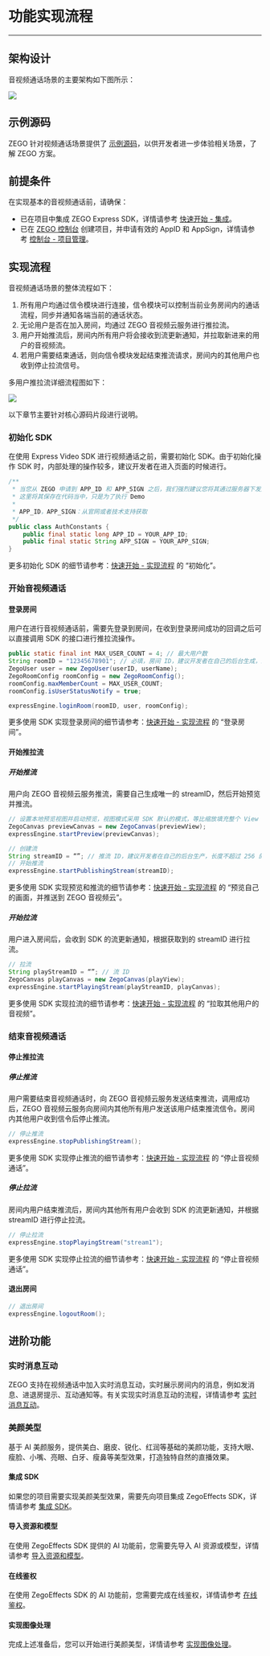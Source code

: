 # 功能实现流程

- - -

## 架构设计

音视频通话场景的主要架构如下图所示：


<Frame width="512" height="auto" caption=""><img src="https://storage.zego.im/sdk-doc/Pics/Video_call/Audio_video_call.png" /></Frame>

## 示例源码

ZEGO 针对视频通话场景提供了 [示例源码](/video-call/run-example-code/android)，以供开发者进一步体验相关场景，了解 ZEGO 方案。

## 前提条件

在实现基本的音视频通话前，请确保：

- 已在项目中集成 ZEGO Express SDK，详情请参考 [快速开始 - 集成](/real-time-video-ios-oc/quick-start/integrating-sdk)。
- 已在 [ZEGO 控制台](https://console.zego.im) 创建项目，并申请有效的 AppID 和 AppSign，详情请参考 [控制台 - 项目管理](/console/project-info)。


## 实现流程

音视频通话场景的整体流程如下：

1. 所有用户均通过信令模块进行连接，信令模块可以控制当前业务房间内的通话流程，同步并通知各端当前的通话状态。
2. 无论用户是否在加入房间，均通过 ZEGO 音视频云服务进行推拉流。
3. 用户开始推流后，房间内所有用户将会接收到流更新通知，并拉取新进来的用户的音视频流。
4. 若用户需要结束通话，则向信令模块发起结束推流请求，房间内的其他用户也收到停止拉流信号。


多用户推拉流详细流程图如下：

<Frame width="512" height="auto" caption=""><img src="https://storage.zego.im/sdk-doc/Pics/Video_call/Audio_video.png" /></Frame>


<Note title="提示">

以下章节主要针对核心源码片段进行说明。
</Note>



### 初始化 SDK

在使用 Express Video SDK 进行视频通话之前，需要初始化 SDK。由于初始化操作 SDK 时，内部处理的操作较多，建议开发者在进入页面的时候进行。

```java
/**
 * 当您从 ZEGO 申请到 APP_ID 和 APP_SIGN 之后，我们强烈建议您将其通过服务器下发到 App，而不是保存在代码当中
 * 这里将其保存在代码当中，只是为了执行 Demo
 *
 * APP_ID，APP_SIGN：从官网或者技术支持获取
 */
public class AuthConstants {
    public final static long APP_ID = YOUR_APP_ID;
    public final static String APP_SIGN = YOUR_APP_SIGN;
}
```

更多初始化 SDK 的细节请参考：[快速开始 - 实现流程](/real-time-video-android-java/quick-start/implementing-video-call#初始化) 的 “初始化”。   


### 开始音视频通话

#### 登录房间

用户在进行音视频通话前，需要先登录到房间，在收到登录房间成功的回调之后可以直接调用 SDK 的接口进行推拉流操作。


```java
public static final int MAX_USER_COUNT = 4; // 最大用户数
String roomID = "12345678901"; // 必填，房间 ID，建议开发者在自己的后台生成，最大长度为 128 字节的字符串。仅支持数字、英文字符和 '~', '!', '@', '#', '$', '', '^', '&', '*', '(', ')', '_', '+', '=', '-', ', ';', '’', ',', '.', '<', '>', '/'。
ZegoUser user = new ZegoUser(userID, userName);
ZegoRoomConfig roomConfig = new ZegoRoomConfig();
roomConfig.maxMemberCount = MAX_USER_COUNT;
roomConfig.isUserStatusNotify = true;

expressEngine.loginRoom(roomID, user, roomConfig);
```

更多使用 SDK 实现登录房间的细节请参考：[快速开始 - 实现流程](/real-time-video-android-java/quick-start/implementing-video-call#登录房间) 的 “登录房间”。   


#### 开始推拉流

##### 开始推流

用户向 ZEGO 音视频云服务推流，需要自己生成唯一的 streamID，然后开始预览并推流。

```java
// 设置本地预览视图并启动预览，视图模式采用 SDK 默认的模式，等比缩放填充整个 View
ZegoCanvas previewCanvas = new ZegoCanvas(previewView);
expressEngine.startPreview(previewCanvas);

// 创建流
String streamID = “”; // 推流 ID，建议开发者在自己的后台生产，长度不超过 256 的字符串，仅支持仅支持数字、英文字符和 "-"、"_"。
// 开始推流
expressEngine.startPublishingStream(streamID);
```

更多使用 SDK 实现预览和推流的细节请参考：[快速开始 - 实现流程](/real-time-video-android-java/quick-start/implementing-video-call#预览自己的画面并推送到-zego-音视频云) 的 “预览自己的画面，并推送到 ZEGO 音视频云”。


##### 开始拉流

用户进入房间后，会收到 SDK 的流更新通知，根据获取到的 streamID 进行拉流。

```java
// 拉流
String playStreamID = “”; // 流 ID
ZegoCanvas playCanvas = new ZegoCanvas(playView);
expressEngine.startPlayingStream(playStreamID, playCanvas);
```

更多使用 SDK 实现拉流的细节请参考：[快速开始 - 实现流程](/real-time-video-android-java/quick-start/implementing-video-call#拉取其他用户的音视频) 的 “拉取其他用户的音视频”。


### 结束音视频通话

#### 停止推拉流

##### 停止推流
用户需要结束音视频通话时，向 ZEGO 音视频云服务发送结束推流，调用成功后，ZEGO 音视频云服务向房间内其他所有用户发送该用户结束推流信令。房间内其他用户收到信令后停止推流。

```java
// 停止推流
expressEngine.stopPublishingStream();
```

更多使用 SDK 实现停止推流的细节请参考：[快速开始 - 实现流程](/real-time-video-android-java/quick-start/implementing-video-call#停止音视频通话) 的 “停止音视频通话”。

##### 停止拉流

房间内用户结束推流后，房间内其他所有用户会收到 SDK 的流更新通知，并根据 streamID 进行停止拉流。

```java
// 停止拉流
expressEngine.stopPlayingStream("stream1");
```
更多使用 SDK 实现停止拉流的细节请参考：[快速开始 - 实现流程](/real-time-video-android-java/quick-start/implementing-video-call#停止音视频通话) 的 “停止音视频通话”。

#### 退出房间

```java
// 退出房间
expressEngine.logoutRoom();
```

## 进阶功能

### 实时消息互动

ZEGO 支持在视频通话中加入实时消息互动，实时展示房间内的消息，例如发消息、进退房提示、互动通知等。有关实现实时消息互动的流程，详情请参考 [实时消息互动](/video-call/advanced/im/android)。


### 美颜美型

基于 AI 美颜服务，提供美白、磨皮、锐化、红润等基础的美颜功能，支持大眼、瘦脸、小嘴、亮眼、白牙、瘦鼻等美型效果，打造独特自然的直播效果。

#### 集成 SDK

如果您的项目需要实现美颜美型效果，需要先向项目集成 ZegoEffects SDK，详情请参考 [集成 SDK](/ai-effects-android-java/quick-starts/import-the-sdk)。

#### 导入资源和模型

在使用 ZegoEffects SDK 提供的 AI 功能前，您需要先导入 AI 资源或模型，详情请参考 [导入资源和模型](/ai-effects-android-java/quick-starts/import-resources-and-models)。

#### 在线鉴权

在使用 ZegoEffects SDK 的 AI 功能前，您需要完成在线鉴权，详情请参考 [在线鉴权](/ai-effects-android-java/quick-starts/online-authentication)。

#### 实现图像处理

完成上述准备后，您可以开始进行美颜美型，详情请参考 [实现图像处理](/ai-effects-android-java/quick-starts/implement-basic-image-processing)。
